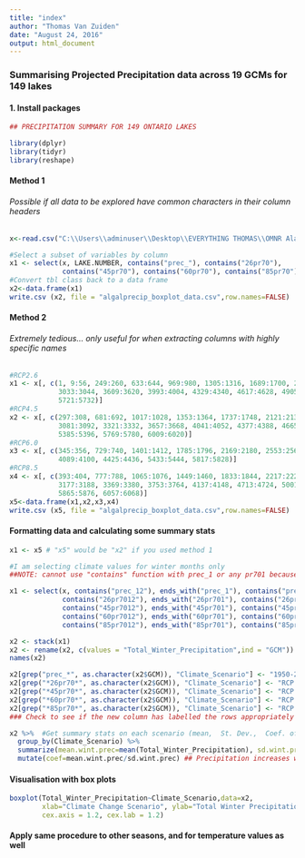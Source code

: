 ```yaml
---
title: "index"
author: "Thomas Van Zuiden"
date: "August 24, 2016"
output: html_document
---
```


### Summarising Projected Precipitation data across 19 GCMs for 149 lakes

#### 1. Install packages
```r
## PRECIPITATION SUMMARY FOR 149 ONTARIO LAKES

library(dplyr)
library(tidyr)
library(reshape)
```


#### Method 1
###### Possible if all data to be explored have common characters in their column headers

```r
x<-read.csv("C:\\Users\\adminuser\\Desktop\\EVERYTHING THOMAS\\OMNR Alagae project\\SC_Ontario+Algonqiun+Algoma_Future_clim.csv")
```

```r
#Select a subset of variables by column
x1 <- select(x, LAKE.NUMBER, contains("prec_"), contains("26pr70"), 
             contains("45pr70"), contains("60pr70"), contains("85pr70"))
#Convert tbl class back to a data frame
x2<-data.frame(x1)
write.csv (x2, file = "algalprecip_boxplot_data.csv",row.names=FALSE)
```

#### Method 2
###### Extremely tedious... only useful for when extracting columns with highly specific names
```r
#RCP2.6
x1 <- x[, c(1, 9:56, 249:260, 633:644, 969:980, 1305:1316, 1689:1700, 2073:2084, 2457:2468,
            3033:3044, 3609:3620, 3993:4004, 4329:4340, 4617:4628, 4905:4916, 5337:5348,
            5721:5732)]
#RCP4.5
x2 <- x[, c(297:308, 681:692, 1017:1028, 1353:1364, 1737:1748, 2121:2132, 2505:2516, 2745:2756,
            3081:3092, 3321:3332, 3657:3668, 4041:4052, 4377:4388, 4665:4676, 4953:4964, 5097:5108,
            5385:5396, 5769:5780, 6009:6020)]
#RCP6.0
x3 <- x[, c(345:356, 729:740, 1401:1412, 1785:1796, 2169:2180, 2553:2564, 3129:3140, 3705:3716,
            4089:4100, 4425:4436, 5433:5444, 5817:5828)]
#RCP8.5
x4 <- x[, c(393:404, 777:788, 1065:1076, 1449:1460, 1833:1844, 2217:2228, 2601:2612, 2793:2804,
            3177:3188, 3369:3380, 3753:3764, 4137:4148, 4713:4724, 5001:5012, 5481:5492,
            5865:5876, 6057:6068)]
x5<-data.frame(x1,x2,x3,x4)
write.csv (x5, file = "algalprecip_boxplot_data.csv",row.names=FALSE)
```

#### Formatting data and calculating some summary stats
```r

x1 <- x5 # "x5" would be "x2" if you used method 1

#I am selecting climate values for winter months only
##NOTE: cannot use "contains" function with prec_1 or any pr701 because I do not want prec_10 or pr7010

x1 <- select(x, contains("prec_12"), ends_with("prec_1"), contains("prec_2"),
             contains("26pr7012"), ends_with("26pr701"), contains("26pr702"),
             contains("45pr7012"), ends_with("45pr701"), contains("45pr702"),
             contains("60pr7012"), ends_with("60pr701"), contains("60pr702"),
             contains("85pr7012"), ends_with("85pr701"), contains("85pr702"))

x2 <- stack(x1)
x2 <- rename(x2, c(values = "Total_Winter_Precipitation",ind = "GCM"))
names(x2)

x2[grep("prec_*", as.character(x2$GCM)), "Climate_Scenario"] <- "1950-2000 Prec"
x2[grep("*26pr70*", as.character(x2$GCM)), "Climate_Scenario"] <- "RCP 2.6"
x2[grep("*45pr70*", as.character(x2$GCM)), "Climate_Scenario"] <- "RCP 4.5"
x2[grep("*60pr70*", as.character(x2$GCM)), "Climate_Scenario"] <- "RCP 6.0"
x2[grep("*85pr70*", as.character(x2$GCM)), "Climate_Scenario"] <- "RCP 8.5"
### Check to see if the new column has labelled the rows appropriately with "View(x2)"

x2 %>%  #Get summary stats on each scenario (mean,  St. Dev.,  Coef. of Variation)
  group_by(Climate_Scenario) %>% 
  summarize(mean.wint.prec=mean(Total_Winter_Precipitation), sd.wint.prec=sd(Total_Winter_Precipitation)) %>%  
  mutate(coef=mean.wint.prec/sd.wint.prec) ## Precipitation increases w. climate change in this region
```

#### Visualisation with box plots
```r
boxplot(Total_Winter_Precipitation~Climate_Scenario,data=x2, 
        xlab="Climate Change Scenario", ylab="Total Winter Precipitation (mm)",
        cex.axis = 1.2, cex.lab = 1.2)
```

#### Apply same procedure to other seasons, and for temperature values as well